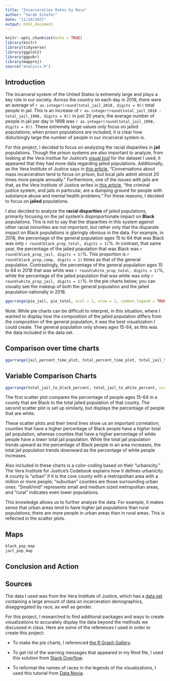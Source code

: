 ```yaml
---
title: "Incarceration Rates by Race"
author: "Sarah Schafer"
date: "11/19/2021"
output: html_document
---
```


```r
knitr::opts_chunk$set(echo = TRUE)
library(knitr)
library(tidyverse)
library(ggplot2)
library(ggpubr)
library(mapproj)
source("analysis.R")
```
## Introduction
The incarceral system of the United States is extremely large and plays a key role in our society.  Across the country on each day in 2018, there were an average of `r as.integer(round(total_jail_2018, digits = 0))` total people in jail.  This is an increase of `r as.integer(round(total_jail_2018 - total_jail_1998, digits = 0))` in just 20 years; the average number of people in jail per day in 1998 was `r as.integer(round(total_jail_1998, digits = 0))`.  These extremely large values _only_ focus on jailed populations; when prison populations are included, it is clear how disturbingly large the number of people in our incarceral system is.  

For this project, I decided to focus on analyzing the racial disparities in **jail** populations.  Though the prison systems are also important to analyze, from looking at the Vera Institue for Justice's [visual tool](http://trends.vera.org/incarceration-rates?data=localJail&geography=counties&race=black&year=2018) for the dataset I used, it appeared that they had more data regarding jailed populations.  Additionally, as the Vera Institute of Justice says in [this article](https://www.vera.org/ending-mass-incarceration/reducing-the-use-of-jails), "Conversations about mass incarceration tend to focus on prison, but local jails admit almost 20 times more people annually."  Furthermore, one of the issues with jails are that, as the Vera Institute of Justice writes in [this article](https://www.vera.org/ending-mass-incarceration/reducing-the-use-of-jails/treatment-not-jail), "the criminal justice system, and jails in particular, are a dumping ground for people with substance abuse and mental health problems."  For these reasons, I decided to focus on **jailed** populations.  

I also decided to analyze the **racial disparities** of jailed populations, primarily focusing on the jail system's disproportionate impact on **Black** populations.  This is not to say that the disparities in this system against other racial minorities are not important, but rather only that the disparate impact on Black populations is glaringly obvious in the data.  For example, in 2018, the percentage of the general population ages 15 to 64 that was Black was only `r round(black_prop_total, digits = 1)`%.  In contrast, that same year, the percentage of the jailed population that was Black was `r round(black_prop_jail, digits = 1)`%.  This proportion is `r round(black_prop_comp, digits = 1)` times as that of the general population.  Contrastingly, the percentage of the general population ages 15 to 64 in 2018 that was white was `r round(white_prop_total, digits = 1)`%, white the percentage of the jailed population that was white was only `r round(white_prop_jail, digits = 1)`%.  In the pie charts below, you can visually see the makeup of both the general population and the jailed population nationally in 2018.  

``` r
ggarrange(pie_jail, pie_total, ncol = 2, nrow = 1, common.legend = TRUE, legend = "bottom")
```

Note: While pie charts can be difficult to interpret, in this situation, where I wanted to display how the composition of the jailed population  differs from the composition of the general population, it was the best visualization I could create.  The general population only shows ages 15-64, as this was the data included in the data set.  



## Comparison over time charts
``` r
ggarrange(jail_percent_time_plot, total_percent_time_plot, total_jail_time_plot, total_time_plot, ncol = 2, nrow = 2, common.legend = TRUE, legend = "right")
```

## Variable Comparison Charts
``` r
ggarrange(total_jail_to_black_percent, total_jail_to_white_percent, ncol = 2, nrow = 1, common.legend = TRUE, legend = "bottom")
```


The first scatter plot compares the percentage of people ages 15-64 in a county that are Black to the total jailed population of that county.  The second scatter plot is set up similarly, but displays the percentage of people that are white.

These scatter plots and their trend lines show us an important correlation; counties that have a higher percentage of Black people have a _higher_ total jail population, whereas counties that have a higher percentage of white people have a _lower_ total jail population.  While the total jail population trends upward as the percentage of Black people in an area increases, the total jail population trends downward as the percentage of white people increases.  

Also included in these charts is a color-coding based on their "urbanicity."  The Vera Institute for Justice's Codebook explains how it defines urbanicity.  A county is "urban" if it is the core county with a metropolitan area with a million or more people; "suburban" counties are those surrounding urban ones.  "Small/mid" represents small and medium sized metropolitan areas, and "rural" indicates even lower populations.  

This knowledge allows us to further analyze the data.  For example, it makes sense that urban areas tend to have higher jail populations than rural populations; there are more people in urban areas than in rural areas.  This is reflected in the scatter plots.  

## Maps
``` r
black_pop_map
jail_pop_map
```

## Conclusion and Action


## Sources
The data I used was from the Vera Institute of Justice, which has a [data set](https://github.com/vera-institute/incarceration-trends/blob/master/incarceration_trends.csv) containing a large amount of data on incarceration demographics, disaggregated by race, as well as gender.  

For this project, I researched to find additional packages and ways to create visualizations to accurately display the data beyond the methods we discussed in class.  Here are some of the references I used in order to create this project:

- To make the pie charts, I referenced [the R Graph Gallery](https://www.r-graph-gallery.com/piechart-ggplot2.html).

- To get rid of the warning messages that appeared in my Rmd file, I used this solution from [Stack Overflow](https://stackoverflow.com/questions/45399587/how-to-remove-warning-messages-in-r-markdown-document).

- To reformat the names of races in the legends of the visualizations, I used this tutorial from [Data Novia](https://www.datanovia.com/en/blog/ggplot-legend-title-position-and-labels/#rename-legend-labels-and-change-the-order-of-items).
